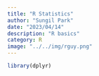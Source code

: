 ```yaml
---
title: "R Statistics"
author: "Sungil Park"
date: "2023/04/14"
description: "R basics"
category: R
image: "../../img/rguy.png"
---
```


```r
library(dplyr)
```






















